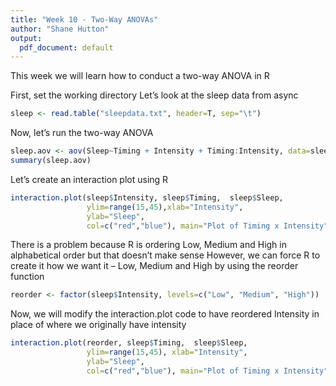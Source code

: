 ---
title: "Week 10 - Two-Way ANOVAs"
author: "Shane Hutton"
output:
  pdf_document: default
---

This week we will learn how to conduct a two-way ANOVA in R

First, set the working directory
Let's look at the sleep data from async
```{r}
sleep <- read.table("sleepdata.txt", header=T, sep="\t")
```

Now, let's run the two-way ANOVA
```{r}
sleep.aov <- aov(Sleep~Timing + Intensity + Timing:Intensity, data=sleep)
summary(sleep.aov)
```

Let's create an interaction plot using R
```{r}
interaction.plot(sleep$Intensity, sleep$Timing,  sleep$Sleep,
                 ylim=range(15,45),xlab="Intensity",
                 ylab="Sleep",
                 col=c("red","blue"), main="Plot of Timing x Intensity")
```

There is a problem because R is ordering Low, Medium and High in alphabetical order but that doesn't make sense
However, we can force R to create it how we want it -- Low, Medium and High by using the reorder function
```{r}
reorder <- factor(sleep$Intensity, levels=c("Low", "Medium", "High"))
```

Now, we will modify the interaction.plot code to have reordered Intensity in place of where we originally have intensity 
```{r}
interaction.plot(reorder, sleep$Timing,  sleep$Sleep,
                 ylim=range(15,45), xlab="Intensity",
                 ylab="Sleep",
                 col=c("red","blue"), main="Plot of Timing x Intensity")
```